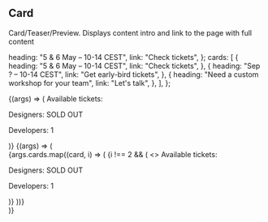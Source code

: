 

<Meta title="Components/Card" />

## Card

Card/Teaser/Preview. Displays content intro and link to the page with full content

  heading: "5 & 6 May – 10-14 CEST",
  link: "Check tickets",
};
  cards: [
    {
      heading: "5 & 6 May – 10-14 CEST",
      link: "Check tickets",
    },
    {
      heading: "Sep ? – 10-14 CEST",
      link: "Get early-bird tickets",
    },
    {
      heading: "Need a custom workshop for your team",
      link: "Let's talk",
    },
  ],
};

<Canvas>
  <Story name="Default" args={argsDefault}>
    {(args) => (
      <Card {...args}>
        <Text variant="smBolder" className="mb-3">
          Available tickets:
        </Text>
        <p>Designers: SOLD OUT</p>
        <p>Developers: 1</p>
      </Card>
    )}
  </Story>
  <Story name="In grid" args={argsInGrid}>
    {(args) => (
      <div className="grid grid-cols-3 gap-10">
        {args.cards.map((card, i) => (
          <Card {...card}>
            {i !== 2 && (
              <>
                <Text variant="smBolder" className="mb-3">
                  Available tickets:
                </Text>
                <p>Designers: SOLD OUT</p>
                <p>Developers: 1</p>
              </>
            )}
          </Card>
        ))}
      </div>
    )}
  </Story>
</Canvas>

<ArgsTable of={Card} />
